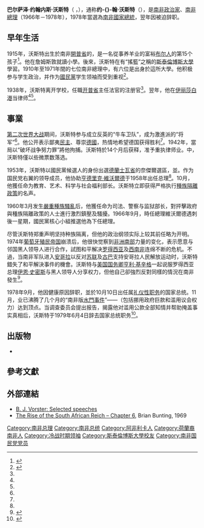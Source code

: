 {{NoteTA
| G1 = Country
| G2 = People
| T=zh-hans:巴尔萨泽·约翰内斯·沃斯特; zh-hant:巴爾薩澤·約翰內斯·沃斯特; zh-tw:巴爾薩澤·約翰尼斯·沃斯特
| 1=zh-hans:约翰内斯; zh-hant:約翰內斯; zh-tw:約翰尼斯
}}
{{Infobox President
| name           = 约-{}-翰·沃斯特
| original_name  = {{lang|af|John Vorster}}
| image          = John Vorster.jpg
| caption        = 
| office1        = {{flagdeco|ZAF|1928}} 第4任[[南非總統|南非國家總統]]
| term_start1    = 1978年10月10日
| term_end1      = 1979年6月4日
| primeminister1 = [[彼得·威廉·波塔|彼得·威廉·波塔]]
| predecessor1   = [[马雷·维尔容|马雷·维尔容]]（代理）
| successor1     = [[马雷·维尔容|马雷·维尔容]]
| office2        = {{flagdeco|ZAF|1928}} 第7任[[南非總理|南非總理]]
| term_start2    = 1966年9月13日
| term_end2      = 1978年10月2日
| president2     = [[查爾斯·羅伯茨·斯瓦爾特|查爾斯·羅伯茨·斯瓦爾特]]<br/>{{le|約書亞·弗朗索瓦·諾德|Tom Naudé}}{{Nowrap|（代理）}}<br/>{{le|雅各布斯·約翰內斯·福歇|Jim Fouché}}<br/>{{le|約翰內斯·德克勒克|Jan de Klerk}}{{Nowrap|（代理）}}<br/>{{le|尼古拉斯·約翰內斯·迪德里希斯|Nico Diederichs}}<br/>[[馬雷·維爾容|馬雷·維爾容]]{{Nowrap|（代理）}}
| predecessor2   = [[亨德里克·弗倫施·維沃爾德|亨德里克·弗倫施·維沃爾德]]
| successor2     = [[彼得·威廉·波塔|彼得·威廉·波塔]]
| birth_name     = 巴尔萨泽·约翰内斯·沃斯特<br/>Balthazar Johannes Vorster
| birth_date     = {{Birth date|df=y|1915|12|13}}
| birth_place    = {{ZAF-1912}}[[開普省|開普省]]{{le|詹姆斯敦 (東開普省)|Jamestown, Eastern Cape|詹姆斯敦}}
| death_date     = {{Death date and age|df=y|1983|9|10|1915|12|13}}
| death_place    = {{ZAF-1961}}[[開普省|開普省]][[開普敦|開普敦]]
| nationality    = {{ZAF-1961}}
| party          = [[國民黨_(南非)|國民黨]]
| spouse         = {{Marriage|{{link-af|蒂妮·沃斯特|Tini Vorster}}|1941|1983|reason=夫逝}}
| children       = 艾爾莎<br/>威廉<br/>彼得
| alma_mater     = [[斯泰伦博斯大学|斯泰伦博斯大学]]
| religion       = {{le|荷蘭歸正教|Dutch Reformed Church}}
}}

'''巴尔萨泽·约翰内斯·沃斯特'''（{{lang-af|Balthazar Johannes Vorster}} {{IPA-af|ˈbaltɑːzar jʊəˈhanəs ˈfɔrstər|}}，{{bd|1915年|12月13日|1983年|9月10日|catIdx=Vorster}}），通称'''约-{}-翰·沃斯特'''（{{lang|af|John Vorster}}），是[[南非|南非]][[政治家|政治家]]、[[南非總理|南非總理]]（1966年－1978年），1978年當選為[[南非總統|南非國家總統]]，翌年因{{le|穆爾德門|Muldergate|政治丑闻}}被迫辞职。

== 早年生活 ==
1915年，沃斯特出生於南非[[開普省|開普省]]的{{le|詹姆斯敦 (東開普省)|Jamestown, Eastern Cape|詹姆斯敦}}，是一名從事养羊业的富裕[[布尔人|布尔人]]的第15个孩子<ref name="sahistory">{{Cite web |url=http://www.sahistory.org.za/pages/people/bios/vorster-bj.htm |title=Balthazar Johannes Vorster |publisher=South African History Online |access-date=2011-01-05 |language=en |archive-date=2010-12-23 |archive-url=https://web.archive.org/web/20101223215435/http://www.sahistory.org.za/pages/people/bios/vorster-bj.htm |dead-url=no }}</ref>。他在詹姆斯敦就讀小學。後來，沃斯特在有“{{le|阿非利卡民族主義|Afrikaner nationalism}}搖籃”之稱的[[斯泰倫博斯大學|斯泰倫博斯大學]]學習。1910年至1971年間的七位南非總理中，有六位是出身於這所大學。他积极参与学生政治，并作为[[國民黨_(南非)|國民黨]]学生领袖而受到重视<ref name="bookrags">{{Cite web |url=http://www.bookrags.com/biography/balthazar-johannes-vorster/ |title=Balthazar Johannes Vorster Biography |publisher=Bookrags |access-date=2011-01-05 |language=en |archive-date=2010-02-06 |archive-url=https://web.archive.org/web/20100206174255/http://www.bookrags.com/biography/balthazar-johannes-vorster/ |dead-url=no }}</ref>。

1938年，沃斯特离开学校，任職[[开普省|开普省]]主任法官的注册官<ref name="bookrags"/>。翌年，他在[[伊丽莎白港|伊丽莎白港]]当律师<ref name="sahistory"/><ref name="bookrags"/>。

== 事業 ==
[[第二次世界大战|第二次世界大战]]期间，沃斯特参与成立反英的“牛车卫队”，成为激進派的“将军”<ref name="sahistory"/>。他公开表示鄙夷[[民主|民主]]、尊崇[[納粹德國|德國]]，热情地希望德国获得胜利<ref name="bookrags"/>。1942年，當局以“破坏战争努力罪”將他拘捕。沃斯特於14个月后获释，准予重执律师业。{{le|1948年南非大選|1948 South African general election|1948年大選}}中，沃斯特僅以些微票数落选。

1953年，沃斯特以國民黨候選人的身份出選[[德蘭士瓦省|德蘭士瓦省]]的奈傑爾選區，並{{le|1953年南非大選|1953 South African general election|成功當選}}。作为国民党右翼的领导成员，他协助[[亨德里克·弗倫施·維沃爾德|亨德里克·維沃爾德]]于1958年出任总理<ref name="sahistory"/>。10月，他獲任命为教育、艺术、科学与社会福利部长。沃斯特立即获得严格执行[[南非種族隔離|種族隔離政策]]的名声。

1960年3月发生[[沙佩維爾屠殺|嚴重種族騷亂]]后，他獲任命为司法、警察与监狱部长，對抨擊政府與種族隔離政策的人士進行激烈鎮壓及騷擾。1966年9月，時任總理維沃爾德遇刺後一星期，國民黨核心小組推選他為下任總理。

尽管沃斯特郑重声明坚持种族隔离，但他的政治纲领实际上较其前任略为开明。1974年[[葡萄牙殖民帝国|葡萄牙殖民帝国]]崩溃后，他很快觉察到[[非洲南部|非洲南部]]力量的变化，表示愿意与邻国黑人领导人进行合作，試图和平解决[[罗得西亚|罗得西亚]]及[[西南非|西南非]]连绵不断的危机。不過，当南非军队进入[[安哥拉|安哥拉]]以反对[[苏联|苏联]]及[[古巴|古巴]]支持安哥拉人民解放运动时，沃斯特錯失了和平解決事件的機會。沃斯特与[[美国国务卿|美国国务卿]][[亨利·基辛格|亨利·基辛格]]一起说服罗得西亚总理[[伊恩·史密斯|伊恩·史密斯]]与黑人领导人分享权力，但他自己卻強烈反對同樣的情況在南非發生<ref>{{Cite web|url=http://www.aliciapatterson.org/APF001975/Wright/Wright12/Wright12.html |title=APF newsletter, "Appraisal of Rhodesia in 1975" |archive-url=https://web.archive.org/web/20090531063909/http://www.aliciapatterson.org/APF001975/Wright/Wright12/Wright12.html |archive-date=2009-05-31 |dead-url=yes |language=en}}</ref>。

1978年9月，他因健康原因辞职，並於10月10日出任属[[虛位元首|礼仪性职务]]的国家总统。11月，业已沸腾了几个月的“南非版[[水門事件|水門事件]]”——{{le|穆爾德門|Muldergate}}（包括挪用政府巨款和滥用议会权力）达到顶点。当调查委员会提出报告，揭露他对滥用公款全部知情并帮助掩盖事实真相后，沃斯特于1979年6月4日辞去国家总统职务<ref>{{Cite book|title=Waiting: the Whites of South Africa |url=https://archive.org/details/waitingwhitesofs0000crap_h8n8 |publisher=Random House |last=Crapanzano |first=Vincent |location=New York |year=1985 |language=en |pages=[https://archive.org/details/waitingwhitesofs0000crap_h8n8/page/105 105]}}</ref>。

== 出版物 ==
* {{Cite book |url=https://books.google.com/books?id=xxsNAQAAIAAJ |title=Geredigeerde toesprake van die sewende Eerste Minister van Suid-Afrika: 1953-1974 |trans-title=The edited speeches of the seventh prime minister of South Africa: 1953-1974 |publisher=Instituut vir Eietydse Geskiedenis, UOVS |last=Vorster |first=Balthazar Johannes |editor=O. Geyser |location=Bloemfontein |year=1976 |language=af |ref=harv |access-date=2020-04-26 |archive-date=2020-05-17 |archive-url=https://web.archive.org/web/20200517130843/https://books.google.com/books?id=xxsNAQAAIAAJ |dead-url=no }}

== 參考文獻 ==
{{Reflist}}

== 外部連結 ==
{{Wikiquote}}
* [http://www.sahistory.org.za/pages/library-resources/speeches/vorster-speeches/vorster-speeches-index.html B. J. Vorster: Selected speeches] {{Wayback|url=http://www.sahistory.org.za/pages/library-resources/speeches/vorster-speeches/vorster-speeches-index.html |date=20110606190013 }}
* [https://web.archive.org/web/20070518201324/http://www.anc.org.za/books/reich.html The Rise of the South African Reich – Chapter 6], Brian Bunting, 1969

{{S-start}}
{{S-off}}
{{Succession box|title=[[南非總理|南非總理]]|before=[[亨德里克·弗倫施·維沃爾德|亨德里克·弗倫施·維沃爾德]]|after=[[彼得·威廉·波塔|彼得·威廉·波塔]]|years=1966年－1978年}}
{{Succession box|title=[[南非總統|南非國家總統]]|before=[[馬雷·維爾容|馬雷·維爾容]]|after=馬雷·維爾容|years=1978年－1979年}}
{{S-end}}

{{南非总理}}
{{南非总统}}
{{冷戰相關人物}}
{{Authority control}}

{{DEFAULTSORT:Vorster, B.J.}}
[[Category:南非总理|Category:南非总理]]
[[Category:南非总统|Category:南非总统]]
[[Category:阿非利卡人|Category:阿非利卡人]]
[[Category:荷蘭裔南非人|Category:荷蘭裔南非人]]
[[Category:冷战时期领袖|Category:冷战时期领袖]]
[[Category:斯泰倫博斯大學校友|Category:斯泰倫博斯大學校友]]
[[Category:南非国民党党员|Category:南非国民党党员]]